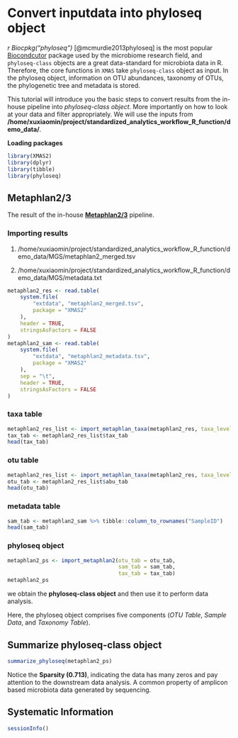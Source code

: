# Convert inputdata into phyloseq object

*r Biocpkg("phyloseq")* [@mcmurdie2013phyloseq] is the most popular [Biocondcutor](https://bioconductor.org/) package used by the microbiome research field, and `phyloseq-class` objects are a great data-standard for microbiota data in R. Therefore, the core functions in  `XMAS` take `phyloseq-class` object as input. In the phyloseq object, information on OTU abundances, taxonomy of OTUs, the phylogenetic tree and metadata is stored.


This tutorial will introduce you the basic steps to convert results from the in-house pipeline into *phyloseq-class object*. More importantly on how to look at your data and filter appropriately. We will use the inputs from **/home/xuxiaomin/project/standardized_analytics_workflow_R_function/demo_data/**.


**Loading packages**

```r
library(XMAS2)
library(dplyr)
library(tibble)
library(phyloseq)
```


## Metaphlan2/3

The result of the in-house **[Metaphlan2/3](https://huttenhower.sph.harvard.edu/metaphlan2)** pipeline.

### Importing results 

1. /home/xuxiaomin/project/standardized_analytics_workflow_R_function/demo_data/MGS/metaphlan2_merged.tsv

2. /home/xuxiaomin/project/standardized_analytics_workflow_R_function/demo_data/MGS/metadata.txt

```r
metaphlan2_res <- read.table(
    system.file(
        "extdata", "metaphlan2_merged.tsv",
        package = "XMAS2"
    ),
    header = TRUE, 
    stringsAsFactors = FALSE
)
metaphlan2_sam <- read.table(
    system.file(
        "extdata", "metaphlan2_metadata.tsv",
        package = "XMAS2"
    ),
    sep = "\t",
    header = TRUE,
    stringsAsFactors = FALSE
)
```

### taxa table
```r
metaphlan2_res_list <- import_metaphlan_taxa(metaphlan2_res, taxa_level = "Species")
tax_tab <- metaphlan2_res_list$tax_tab
head(tax_tab)
```


### otu table
```r
metaphlan2_res_list <- import_metaphlan_taxa(metaphlan2_res, taxa_level = "Species")
otu_tab <- metaphlan2_res_list$abu_tab
head(otu_tab)
```


### metadata table
```r
sam_tab <- metaphlan2_sam %>% tibble::column_to_rownames("SampleID")
head(sam_tab)
```


### phyloseq object
```r
metaphlan2_ps <- import_metaphlan2(otu_tab = otu_tab, 
                                   sam_tab = sam_tab,
                                   tax_tab = tax_tab)
metaphlan2_ps
```
we obtain the **phyloseq-class object** and then use it to perform data analysis.

Here, the phyloseq object comprises five components (*OTU Table*, *Sample Data*, and *Taxonomy Table*).

##  Summarize phyloseq-class object
```r
summarize_phyloseq(metaphlan2_ps)
```

Notice the **Sparsity (0.713)**, indicating the data has many zeros and pay attention to the downstream data analysis. A common property of amplicon based microbiota data generated by sequencing.

## Systematic Information
```r
sessionInfo()
```
